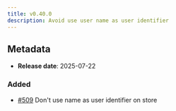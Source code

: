 ```yaml
---
title: v0.40.0
description: Avoid use user name as user identifier
---
```


## Metadata

- **Release date**: 2025-07-22

### Added

- [#509](https://github.com/InditexTech/weavejs/issues/509) Don't use name as user identifier on store

